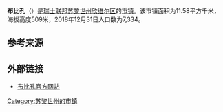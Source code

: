 {{Infobox settlement
| name = 布比孔
| native_name = {{lang|de|Bubikon}}
| settlement_type = [[市镇_(瑞士)|瑞士市镇]]
| image_skyline = Bubikon - Pfannenstiel - Laufenbach - Fägswil (Rüti) IMG 4630.JPG
| image_caption = 俯瞰视角下的布比孔
| image_seal = Wappen Bubikon.svg
| image_map = Karte Gemeinde Dürnten 2007.png
| map_caption = 布比孔在欣维尔区的位置
| pushpin_map = Switzerland
| pushpin_relief = Switzerland relief location map.jpg
| pushpin_label_position = top
| pushpin_map_caption = 布比孔在瑞士的位置
| subdivision_type = 国家
| subdivision_name = {{CHE}}
| subdivision_type1 = [[瑞士行政区划|州]]
| subdivision_name1 = {{flagicon|Zürich|size=16px}} [[苏黎世州|苏黎世州]]
| subdivision_type2 = [[区_(瑞士)|区]]
| subdivision_name2 = [[欣维尔区|欣维尔区]]
| elevation_m = 509
| area_footnotes = <ref name=面积>{{cite web|url=https://www.bfs.admin.ch/bfs/de/home/statistiken/raum-umwelt/bodennutzung-bedeckung/gesamtspektrum-regionalen-stufen/gemeinden.html|title=Arealstatistik Standard - Gemeinden nach 4 Hauptbereichen|trans_title=瑞士联邦按四种用地类型划分的市镇面积统计表|date=2018-11-26|publisher=[[瑞士联邦统计署|瑞士联邦统计署]]|language=de|access-date=2019-12-02|archive-date=2019-11-15|archive-url=https://web.archive.org/web/20191115011326/https://www.bfs.admin.ch/bfs/de/home/statistiken/raum-umwelt/bodennutzung-bedeckung/gesamtspektrum-regionalen-stufen/gemeinden.html|dead-url=no}}</ref>
| area_total_km2 = 11.58
| population_as_of = 2018年12月31日
| population_footnotes = <ref>{{cite web|url=https://www.bfs.admin.ch/bfs/de/home/statistiken/bevoelkerung.assetdetail.7966022.html|title=Ständige Wohnbevölkerung nach Staatsangehörigkeitskategorie, Geschlecht und Gemeinde, Provisorische Jahresergebnisse, 2018|trans_title=瑞士联邦2018年按国籍、性别和市镇划分的常住人口统计表|date=2019-04-09|publisher=[[瑞士联邦统计署|瑞士联邦统计署]]|language=de|access-date=2019-12-02|archive-date=2019-04-11|archive-url=https://web.archive.org/web/20190411063248/https://www.bfs.admin.ch/bfs/de/home/statistiken/bevoelkerung.assetdetail.7966022.html|dead-url=no}}</ref>
| population_total = 7334
| population_density_km2 = auto
| timezone = [[欧洲中部时间|CET]]
| utc_offset = +1
| timezone_DST = [[欧洲中部夏令时间|CEST]]
| utc_offset_DST = +2
| coordinates = {{coord|47|16|11|N|8|49|13|E|region:|display=inline,title}}
| postal_code_type = [[瑞士邮政编码系统|邮政编码]]
| postal_code = 8608, 8633
| blank_name = [[瑞士市镇官方编号|官方编号]]
| blank_info = 0112
| website = {{url|www.bubikon.ch}}
}}

'''布比孔'''（{{lang-de|Bubikon}}）是[[瑞士联邦|瑞士联邦]][[苏黎世州|苏黎世州]][[欣维尔区|欣维尔区]]的[[市镇_(瑞士)|市镇]]。该市镇面积为11.58平方千米，海拔高度509米，2018年12月31日人口数为7,334。

== 参考来源 ==
{{reflist}}

== 外部链接 ==
* [http://www.bubikon.ch 布比孔官方网站] {{Wayback|url=http://www.bubikon.ch/ |date=20210301033535 }} {{de icon}}

{{Switzerland-geo-stub}}
{{苏黎世州区划}}
{{DEFAULTSORT:Bubikon}}
[[Category:苏黎世州的市镇|Category:苏黎世州的市镇]]